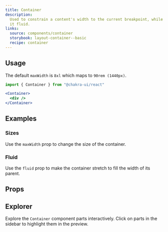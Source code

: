 ```yaml
---
title: Container
description:
  Used to constrain a content's width to the current breakpoint, while keeping
  it fluid.
links:
  source: components/container
  storybook: layout-container--basic
  recipe: container
---
```


<ExampleTabs name="container-basic" />

## Usage

The default `maxWidth` is `8xl` which maps to `90rem (1440px)`.

```jsx
import { Container } from "@chakra-ui/react"
```

```jsx
<Container>
  <div />
</Container>
```

## Examples

### Sizes

Use the `maxWidth` prop to change the size of the container.

<ExampleTabs name="container-with-sizes" />

### Fluid

Use the `fluid` prop to make the container stretch to fill the width of its
parent.

<ExampleTabs name="container-with-fluid" />

## Props

<PropTable component="Container" part="Container" />

## Explorer

Explore the `Container` component parts interactively. Click on parts in the
sidebar to highlight them in the preview.

<Explorer name="container-basic" />
